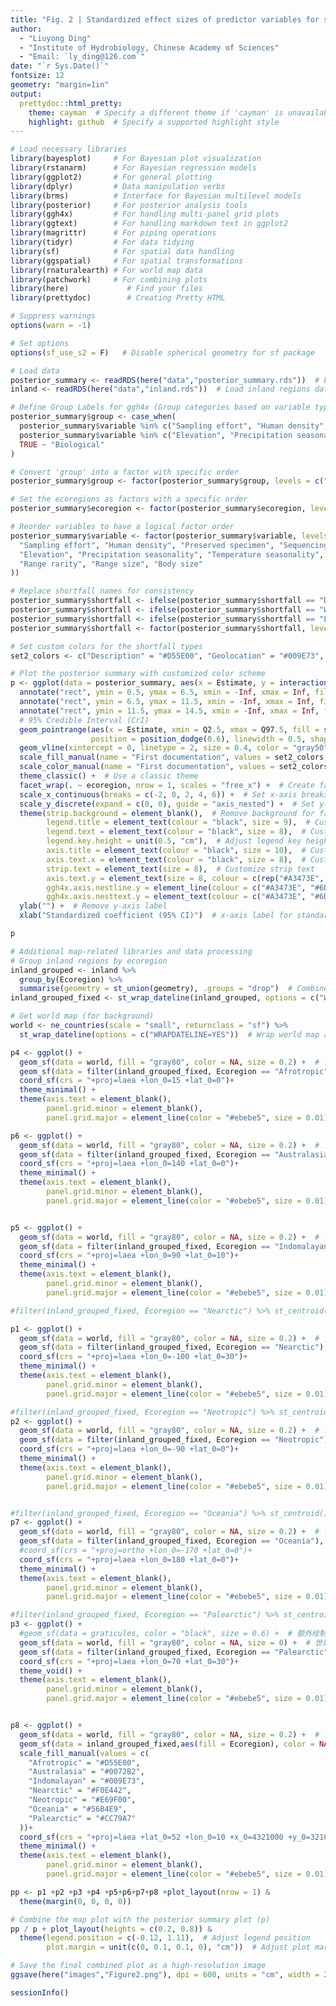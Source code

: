 ---
title: "Fig. 2 | Standardized effect sizes of predictor variables for species description, geolocation, and sequencing in global freshwater fishes"
author: 
  - "Liuyong Ding"
  - "Institute of Hydrobiology, Chinese Academy of Sciences"
  - "Email: `ly_ding@126.com`" 
date: "`r Sys.Date()`"    
fontsize: 12              
geometry: "margin=1in"    
output: 
  prettydoc::html_pretty:
    theme: cayman  # Specify a different theme if 'cayman' is unavailable
    highlight: github  # Specify a supported highlight style
---

```{r setup-libraries}
# Load necessary libraries
library(bayesplot)     # For Bayesian plot visualization
library(rstanarm)      # For Bayesian regression models
library(ggplot2)       # For general plotting
library(dplyr)         # Data manipulation verbs
library(brms)          # Interface for Bayesian multilevel models
library(posterior)     # For posterior analysis tools
library(ggh4x)         # For handling multi-panel grid plots
library(ggtext)        # For handling markdown text in ggplot2
library(magrittr)      # For piping operations
library(tidyr)         # For data tidying
library(sf)            # For spatial data handling
library(ggspatial)     # For spatial transformations
library(rnaturalearth) # For world map data
library(patchwork)     # For combining plots
library(here)             # Find your files
library(prettydoc)        # Creating Pretty HTML

# Suppress warnings
options(warn = -1)

# Set options
options(sf_use_s2 = F)   # Disable spherical geometry for sf package
```

```{r setup, include=FALSE}
# Load data
posterior_summary <- readRDS(here("data","posterior_summary.rds"))  # Load posterior summary data
inland <- readRDS(here("data","inland.rds"))  # Load inland regions data

# Define Group Labels for ggh4x (Group categories based on variable types)
posterior_summary$group <- case_when(
  posterior_summary$variable %in% c("Sampling effort", "Human density", "Preserved specimen", "Sequencing effort", "Taxonomic activity", "Taxonomic effort") ~ "Sociological",
  posterior_summary$variable %in% c("Elevation", "Precipitation seasonality", "Temperature seasonality", "Annual precipitation", "Annual temperature") ~ "Environmental",
  TRUE ~ "Biological"
)

# Convert 'group' into a factor with specific order
posterior_summary$group <- factor(posterior_summary$group, levels = c("Sociological", "Environmental", "Biological"))

# Set the ecoregions as factors with a specific order
posterior_summary$ecoregion <- factor(posterior_summary$ecoregion, levels = c("Nearctic", "Neotropic", "Palearctic", "Afrotropic", "Indomalayan", "Australasian", "Oceanian", "Global"))

# Reorder variables to have a logical factor order
posterior_summary$variable <- factor(posterior_summary$variable, levels = c(
  "Sampling effort", "Human density", "Preserved specimen", "Sequencing effort", "Taxonomic activity", "Taxonomic effort",
  "Elevation", "Precipitation seasonality", "Temperature seasonality", "Annual precipitation", "Annual temperature",
  "Range rarity", "Range size", "Body size"
))

# Replace shortfall names for consistency
posterior_summary$shortfall <- ifelse(posterior_summary$shortfall == "Darwinian", "Sequencing", posterior_summary$shortfall)
posterior_summary$shortfall <- ifelse(posterior_summary$shortfall == "Wallacean", "Geolocation", posterior_summary$shortfall)
posterior_summary$shortfall <- ifelse(posterior_summary$shortfall == "Linnaean", "Description", posterior_summary$shortfall)
posterior_summary$shortfall <- factor(posterior_summary$shortfall, levels = c("Sequencing", "Geolocation", "Description"))
```

```{r,fig.width=20/2.54, fig.height=20/2.54}
# Set custom colors for the shortfall types
set2_colors <- c("Description" = "#D55E00", "Geolocation" = "#009E73", "Sequencing" = "#435792")

# Plot the posterior summary with customized color scheme
p <- ggplot(data = posterior_summary, aes(x = Estimate, y = interaction(variable, group), fill = shortfall)) +
  annotate("rect", ymin = 0.5, ymax = 6.5, xmin = -Inf, xmax = Inf, fill = "#A3473E", alpha = 0.1) +  # Add background color for Sociological group
  annotate("rect", ymin = 6.5, ymax = 11.5, xmin = -Inf, xmax = Inf, fill = "#6D4D80", alpha = 0.1) +  # Add background color for Environmental group
  annotate("rect", ymin = 11.5, ymax = 14.5, xmin = -Inf, xmax = Inf, fill = "#6C8F5D", alpha = 0.1) +  # Add background color for Biological group
  # 95% Credible Interval (CrI)
  geom_pointrange(aes(x = Estimate, xmin = Q2.5, xmax = Q97.5, fill = shortfall, color = shortfall),
                  position = position_dodge(0.6), linewidth = 0.5, shape = 21, stroke = 0.2, size = 0.46) +  # Point range plot for the estimates with credible intervals
  geom_vline(xintercept = 0, linetype = 2, size = 0.4, color = "gray50") +  # Add a vertical line at zero for reference
  scale_fill_manual(name = "First documentation", values = set2_colors, limits = c("Description", "Geolocation", "Sequencing")) +  # Set custom colors for fill
  scale_color_manual(name = "First documentation", values = set2_colors, limits = c("Description", "Geolocation", "Sequencing")) +  # Set custom colors for color
  theme_classic() +  # Use a classic theme
  facet_wrap(. ~ ecoregion, nrow = 1, scales = "free_x") +  # Create faceting by ecoregion with independent x scales
  scale_x_continuous(breaks = c(-2, 0, 2, 4, 6)) +  # Set x-axis breaks
  scale_y_discrete(expand = c(0, 0), guide = "axis_nested") +  # Set y-axis for nested axis
  theme(strip.background = element_blank(),  # Remove background for facet strips
        legend.title = element_text(colour = "black", size = 9),  # Customize legend title
        legend.text = element_text(colour = "black", size = 8),  # Customize legend text
        legend.key.height = unit(0.5, "cm"),  # Adjust legend key height
        axis.title = element_text(colour = "black", size = 10),  # Customize axis titles
        axis.text.x = element_text(colour = "black", size = 8),  # Customize x-axis text
        strip.text = element_text(size = 8),  # Customize strip text
        axis.text.y = element_text(size = 8, colour = c(rep("#A3473E", 6), rep("#6D4D80", 5), rep("#6C8F5D", 3))),  # Use colors for y-axis text
        ggh4x.axis.nestline.y = element_line(colour = c("#A3473E", "#6D4D80", "#6C8F5D")),  # Set color for y-axis nesting lines
        ggh4x.axis.nesttext.y = element_text(colour = c("#A3473E", "#6D4D80", "#6C8F5D"), angle = 90, size = 10, hjust = 0.5)) +  # Customize nested axis text appearance
  ylab("") +  # Remove y-axis label
  xlab("Standardized coefficient (95% CI)")  # x-axis label for standardized coefficients with 95% CI

p
```

```{r,fig.width=20/2.54, fig.height=18/2.54}
# Additional map-related libraries and data processing
# Group inland regions by ecoregion
inland_grouped <- inland %>%
  group_by(Ecoregion) %>%
  summarise(geometry = st_union(geometry), .groups = "drop")  # Combine geometries by ecoregion
inland_grouped_fixed <- st_wrap_dateline(inland_grouped, options = c("WRAPDATELINE=YES"))  # Handle date line wrapping

# Get world map (for background)
world <- ne_countries(scale = "small", returnclass = "sf") %>%
  st_wrap_dateline(options = c("WRAPDATELINE=YES"))  # Wrap world map at date line

p4 <- ggplot() +
  geom_sf(data = world, fill = "gray80", color = NA, size = 0.2) +  # 世界地图
  geom_sf(data = filter(inland_grouped_fixed, Ecoregion == "Afrotropic"), fill = "#D55E00", color = NA, size = 0.5) +  # 高亮该 Ecoregion
  coord_sf(crs = "+proj=laea +lon_0=15 +lat_0=0")+
  theme_minimal() +
  theme(axis.text = element_blank(),
        panel.grid.minor = element_blank(),
        panel.grid.major = element_line(color = "#ebebe5", size = 0.01))

p6 <- ggplot() +
  geom_sf(data = world, fill = "gray80", color = NA, size = 0.2) +  # 世界地图
  geom_sf(data = filter(inland_grouped_fixed, Ecoregion == "Australasia"), fill = "#0072B2", color = NA, size = 0.5) +  # 高亮该 Ecoregion
  coord_sf(crs = "+proj=laea +lon_0=140 +lat_0=0")+
  theme_minimal() +
  theme(axis.text = element_blank(),
        panel.grid.minor = element_blank(),
        panel.grid.major = element_line(color = "#ebebe5", size = 0.01))


p5 <- ggplot() +
  geom_sf(data = world, fill = "gray80", color = NA, size = 0.2) +  # 世界地图
  geom_sf(data = filter(inland_grouped_fixed, Ecoregion == "Indomalayan"), fill = "#009E73", color = NA, size = 0.5) +  # 高亮该 Ecoregion
  coord_sf(crs = "+proj=laea +lon_0=90 +lat_0=10")+
  theme_minimal() +
  theme(axis.text = element_blank(),
        panel.grid.minor = element_blank(),
        panel.grid.major = element_line(color = "#ebebe5", size = 0.01))

#filter(inland_grouped_fixed, Ecoregion == "Nearctic") %>% st_centroid() %>% st_coordinates()

p1 <- ggplot() +
  geom_sf(data = world, fill = "gray80", color = NA, size = 0.2) +  # 世界地图
  geom_sf(data = filter(inland_grouped_fixed, Ecoregion == "Nearctic"), fill = "#F0E442", color = NA, size = 0.5) +  # 高亮该 Ecoregion
  coord_sf(crs = "+proj=laea +lon_0=-100 +lat_0=30")+
  theme_minimal() +
  theme(axis.text = element_blank(),
        panel.grid.minor = element_blank(),
        panel.grid.major = element_line(color = "#ebebe5", size = 0.01))

#filter(inland_grouped_fixed, Ecoregion == "Neotropic") %>% st_centroid() %>% st_coordinates()
p2 <- ggplot() +
  geom_sf(data = world, fill = "gray80", color = NA, size = 0.2) +  # 世界地图
  geom_sf(data = filter(inland_grouped_fixed, Ecoregion == "Neotropic"), fill = "#E69F00", color = NA, size = 0.5) +  # 高亮该 Ecoregion
  coord_sf(crs = "+proj=laea +lon_0=-90 +lat_0=0")+
  theme_minimal() +
  theme(axis.text = element_blank(),
        panel.grid.minor = element_blank(),
        panel.grid.major = element_line(color = "#ebebe5", size = 0.01))


#filter(inland_grouped_fixed, Ecoregion == "Oceania") %>% st_centroid() %>% st_coordinates()
p7 <- ggplot() +
  geom_sf(data = world, fill = "gray80", color = NA, size = 0.2) +  # 世界地图
  geom_sf(data = filter(inland_grouped_fixed, Ecoregion == "Oceania"), fill = "#56B4E9", color = NA, size = 0.5) +  # 高亮该 Ecoregion
  #coord_sf(crs = "+proj=ortho +lon_0=-170 +lat_0=0")+
  coord_sf(crs = "+proj=laea +lon_0=180 +lat_0=0")+
  theme_minimal() +
  theme(axis.text = element_blank(),
        panel.grid.minor = element_blank(),
        panel.grid.major = element_line(color = "#ebebe5", size = 0.01))

#filter(inland_grouped_fixed, Ecoregion == "Palearctic") %>% st_centroid() %>% st_coordinates()
p3 <- ggplot() +
  #geom_sf(data = graticules, color = "black", size = 0.6) +  # 额外绘制经纬网格
  geom_sf(data = world, fill = "gray80", color = NA, size = 0) +  # 世界地图
  geom_sf(data = filter(inland_grouped_fixed, Ecoregion == "Palearctic"), fill = "#CC79A7", color = NA, size = 0) +  # 高亮该 Ecoregion
  coord_sf(crs = "+proj=laea +lon_0=70 +lat_0=30")+
  theme_void() +
  theme(axis.text = element_blank(),
        panel.grid.minor = element_blank(),
        panel.grid.major = element_line(color = "#ebebe5", size = 0.01))


p8 <- ggplot() +
  geom_sf(data = world, fill = "gray80", color = NA, size = 0.2) +  # 世界地图
  geom_sf(data = inland_grouped_fixed,aes(fill = Ecoregion), color = NA, size = 0.5, show.legend = F) +  
  scale_fill_manual(values = c(
    "Afrotropic" = "#D55E00",
    "Australasia" = "#0072B2",
    "Indomalayan" = "#009E73",
    "Nearctic" = "#F0E442",
    "Neotropic" = "#E69F00",
    "Oceania" = "#56B4E9",
    "Palearctic" = "#CC79A7"
  ))+
  coord_sf(crs = "+proj=laea +lat_0=52 +lon_0=10 +x_0=4321000 +y_0=3210000 +datum=WGS84 +units=m +no_defs")+
  theme_minimal() +
  theme(axis.text = element_blank(),
        panel.grid.minor = element_blank(),
        panel.grid.major = element_line(color = "#ebebe5", size = 0.01))

pp <- p1 +p2 +p3 +p4 +p5+p6+p7+p8 +plot_layout(nrow = 1) &
  theme(margin(0, 0, 0, 0))

# Combine the map plot with the posterior summary plot (p)
pp / p + plot_layout(heights = c(0.2, 0.8)) & 
  theme(legend.position = c(-0.12, 1.11),  # Adjust legend position
        plot.margin = unit(c(0, 0.1, 0.1, 0), "cm"))  # Adjust plot margins

# Save the final combined plot as a high-resolution image
ggsave(here("images","Figure2.png"), dpi = 600, units = "cm", width = 20, height = 18)  # Save figure at 600 DPI

```

```{r}
sessionInfo()
```